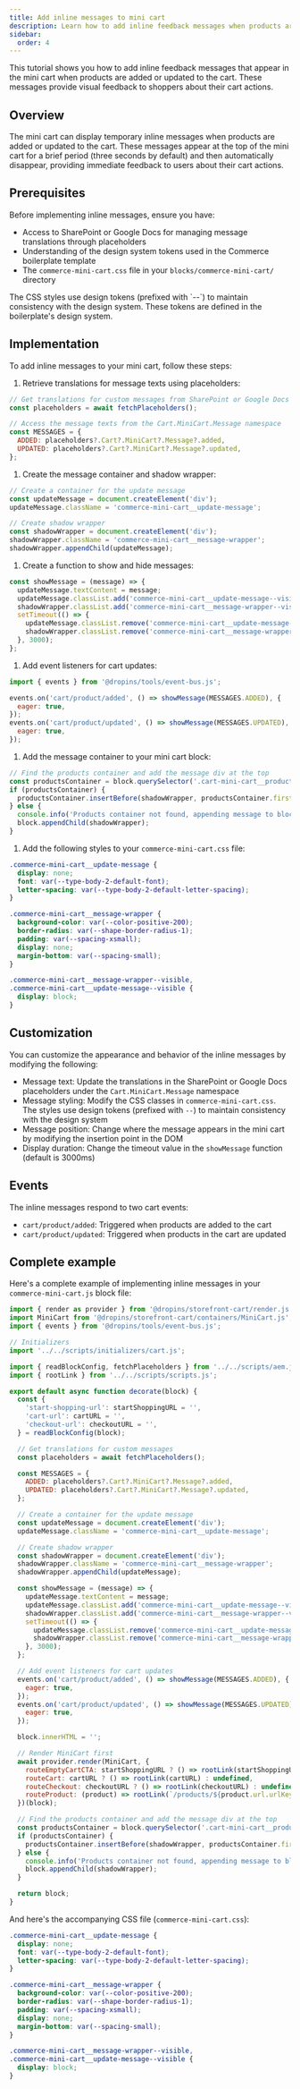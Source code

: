```yaml
---
title: Add inline messages to mini cart
description: Learn how to add inline feedback messages when products are added or updated in the mini cart.
sidebar:
  order: 4
---
```



This tutorial shows you how to add inline feedback messages that appear in the mini cart when products are added or updated to the cart. These messages provide visual feedback to shoppers about their cart actions.

## Overview

The mini cart can display temporary inline messages when products are added or updated to the cart. These messages appear at the top of the mini cart for a brief period (three seconds by default) and then automatically disappear, providing immediate feedback to users about their cart actions.

## Prerequisites

Before implementing inline messages, ensure you have:

- Access to SharePoint or Google Docs for managing message translations through placeholders
- Understanding of the design system tokens used in the Commerce boilerplate template
- The `commerce-mini-cart.css` file in your `blocks/commerce-mini-cart/` directory

<Aside type="note">
  The CSS styles use design tokens (prefixed with `--`) to maintain consistency with the design
  system. These tokens are defined in the boilerplate's design system.
</Aside>

## Implementation

To add inline messages to your mini cart, follow these steps:

1. Retrieve translations for message texts using placeholders:

```javascript
// Get translations for custom messages from SharePoint or Google Docs
const placeholders = await fetchPlaceholders();

// Access the message texts from the Cart.MiniCart.Message namespace
const MESSAGES = {
  ADDED: placeholders?.Cart?.MiniCart?.Message?.added,
  UPDATED: placeholders?.Cart?.MiniCart?.Message?.updated,
};
```

1. Create the message container and shadow wrapper:

```javascript
// Create a container for the update message
const updateMessage = document.createElement('div');
updateMessage.className = 'commerce-mini-cart__update-message';

// Create shadow wrapper
const shadowWrapper = document.createElement('div');
shadowWrapper.className = 'commerce-mini-cart__message-wrapper';
shadowWrapper.appendChild(updateMessage);
```

1. Create a function to show and hide messages:

```javascript
const showMessage = (message) => {
  updateMessage.textContent = message;
  updateMessage.classList.add('commerce-mini-cart__update-message--visible');
  shadowWrapper.classList.add('commerce-mini-cart__message-wrapper--visible');
  setTimeout(() => {
    updateMessage.classList.remove('commerce-mini-cart__update-message--visible');
    shadowWrapper.classList.remove('commerce-mini-cart__message-wrapper--visible');
  }, 3000);
};
```

1. Add event listeners for cart updates:

```javascript
import { events } from '@dropins/tools/event-bus.js';

events.on('cart/product/added', () => showMessage(MESSAGES.ADDED), {
  eager: true,
});
events.on('cart/product/updated', () => showMessage(MESSAGES.UPDATED), {
  eager: true,
});
```

1. Add the message container to your mini cart block:

```javascript
// Find the products container and add the message div at the top
const productsContainer = block.querySelector('.cart-mini-cart__products');
if (productsContainer) {
  productsContainer.insertBefore(shadowWrapper, productsContainer.firstChild);
} else {
  console.info('Products container not found, appending message to block');
  block.appendChild(shadowWrapper);
}
```

1. Add the following styles to your `commerce-mini-cart.css` file:

```css
.commerce-mini-cart__update-message {
  display: none;
  font: var(--type-body-2-default-font);
  letter-spacing: var(--type-body-2-default-letter-spacing);
}

.commerce-mini-cart__message-wrapper {
  background-color: var(--color-positive-200);
  border-radius: var(--shape-border-radius-1);
  padding: var(--spacing-xsmall);
  display: none;
  margin-bottom: var(--spacing-small);
}

.commerce-mini-cart__message-wrapper--visible,
.commerce-mini-cart__update-message--visible {
  display: block;
}
```

## Customization

You can customize the appearance and behavior of the inline messages by modifying the following:

- Message text: Update the translations in the SharePoint or Google Docs placeholders under the `Cart.MiniCart.Message` namespace
- Message styling: Modify the CSS classes in `commerce-mini-cart.css`. The styles use design tokens (prefixed with `--`) to maintain consistency with the design system
- Message position: Change where the message appears in the mini cart by modifying the insertion point in the DOM
- Display duration: Change the timeout value in the `showMessage` function (default is 3000ms)

## Events

The inline messages respond to two cart events:

- `cart/product/added`: Triggered when products are added to the cart
- `cart/product/updated`: Triggered when products in the cart are updated

## Complete example

Here's a complete example of implementing inline messages in your `commerce-mini-cart.js` block file:

```javascript
import { render as provider } from '@dropins/storefront-cart/render.js';
import MiniCart from '@dropins/storefront-cart/containers/MiniCart.js';
import { events } from '@dropins/tools/event-bus.js';

// Initializers
import '../../scripts/initializers/cart.js';

import { readBlockConfig, fetchPlaceholders } from '../../scripts/aem.js';
import { rootLink } from '../../scripts/scripts.js';

export default async function decorate(block) {
  const {
    'start-shopping-url': startShoppingURL = '',
    'cart-url': cartURL = '',
    'checkout-url': checkoutURL = '',
  } = readBlockConfig(block);

  // Get translations for custom messages
  const placeholders = await fetchPlaceholders();

  const MESSAGES = {
    ADDED: placeholders?.Cart?.MiniCart?.Message?.added,
    UPDATED: placeholders?.Cart?.MiniCart?.Message?.updated,
  };

  // Create a container for the update message
  const updateMessage = document.createElement('div');
  updateMessage.className = 'commerce-mini-cart__update-message';

  // Create shadow wrapper
  const shadowWrapper = document.createElement('div');
  shadowWrapper.className = 'commerce-mini-cart__message-wrapper';
  shadowWrapper.appendChild(updateMessage);

  const showMessage = (message) => {
    updateMessage.textContent = message;
    updateMessage.classList.add('commerce-mini-cart__update-message--visible');
    shadowWrapper.classList.add('commerce-mini-cart__message-wrapper--visible');
    setTimeout(() => {
      updateMessage.classList.remove('commerce-mini-cart__update-message--visible');
      shadowWrapper.classList.remove('commerce-mini-cart__message-wrapper--visible');
    }, 3000);
  };

  // Add event listeners for cart updates
  events.on('cart/product/added', () => showMessage(MESSAGES.ADDED), {
    eager: true,
  });
  events.on('cart/product/updated', () => showMessage(MESSAGES.UPDATED), {
    eager: true,
  });

  block.innerHTML = '';

  // Render MiniCart first
  await provider.render(MiniCart, {
    routeEmptyCartCTA: startShoppingURL ? () => rootLink(startShoppingURL) : undefined,
    routeCart: cartURL ? () => rootLink(cartURL) : undefined,
    routeCheckout: checkoutURL ? () => rootLink(checkoutURL) : undefined,
    routeProduct: (product) => rootLink(`/products/${product.url.urlKey}/${product.topLevelSku}`),
  })(block);

  // Find the products container and add the message div at the top
  const productsContainer = block.querySelector('.cart-mini-cart__products');
  if (productsContainer) {
    productsContainer.insertBefore(shadowWrapper, productsContainer.firstChild);
  } else {
    console.info('Products container not found, appending message to block');
    block.appendChild(shadowWrapper);
  }

  return block;
}
```

And here's the accompanying CSS file (`commerce-mini-cart.css`):

```css
.commerce-mini-cart__update-message {
  display: none;
  font: var(--type-body-2-default-font);
  letter-spacing: var(--type-body-2-default-letter-spacing);
}

.commerce-mini-cart__message-wrapper {
  background-color: var(--color-positive-200);
  border-radius: var(--shape-border-radius-1);
  padding: var(--spacing-xsmall);
  display: none;
  margin-bottom: var(--spacing-small);
}

.commerce-mini-cart__message-wrapper--visible,
.commerce-mini-cart__update-message--visible {
  display: block;
}
```
